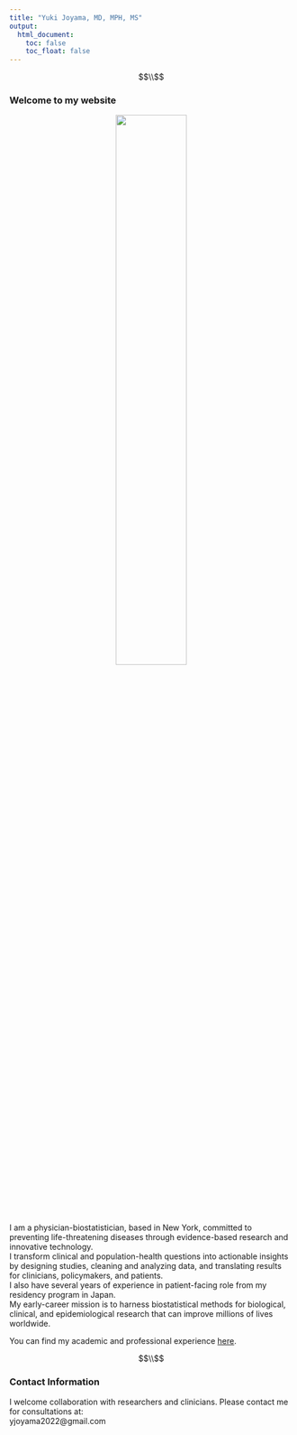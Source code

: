 ```yaml
---
title: "Yuki Joyama, MD, MPH, MS"
output: 
  html_document:
    toc: false
    toc_float: false
---
```


$$\\$$

### Welcome to my website

<p align="center">
  <img src="./images/IMG_E63001509AFF-1.jpeg" width="50%">
</p>

I am a physician-biostatistician, based in New York, committed to preventing life-threatening diseases through evidence-based research and innovative technology.  
I transform clinical and population-health questions into actionable insights by designing studies, cleaning and analyzing data, and translating results for clinicians, policymakers, and patients.   
I also have several years of experience in patient-facing role from my residency program in Japan.   
My early-career mission is to harness biostatistical methods for biological, clinical, and epidemiological research that can improve millions of lives worldwide. 

You can find my academic and professional experience [here](about.html).

$$\\$$

### Contact Information
I welcome collaboration with researchers and clinicians. Please contact me for consultations at:  
yjoyama2022@gmail.com